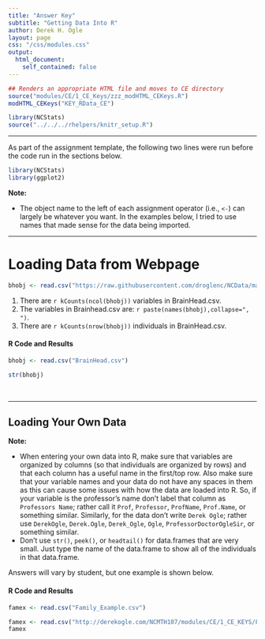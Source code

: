 ```yaml
---
title: "Answer Key"
subtitle: "Getting Data Into R"
author: Derek H. Ogle
layout: page
css: "/css/modules.css"
output:
  html_document:
    self_contained: false
---
```


```r
## Renders an appropriate HTML file and moves to CE directory
source("modules/CE/1_CE_Keys/zzz_modHTML_CEKeys.R")
modHTML_CEKeys("KEY_RData_CE")
```

```r
library(NCStats)
source("../../../rhelpers/knitr_setup.R")
```

----

As part of the assignment template, the following two lines were run before the code run in the sections below.
```r
library(NCStats)
library(ggplot2)
```

<div class="alert alert-warning">
<strong>Note:</strong> 
<ul>
<li>The object name to the left of each assignment operator (i.e., `<-`) can largely be whatever you want. In the examples below, I tried to use names that made sense for the data being imported.</li>
</ul>
</div>

----

# Loading Data from Webpage
```r
bhobj <- read.csv("https://raw.githubusercontent.com/droglenc/NCData/master/BrainHead.csv")
```

1. There are `r kCounts(ncol(bhobj))` variables in BrainHead.csv.
1. The variables in Brainhead.csv are: `r paste(names(bhobj),collapse=", ")`.
1. There are `r kCounts(nrow(bhobj))` individuals in BrainHead.csv.

#### R Code and Results
```r
bhobj <- read.csv("BrainHead.csv")
```
```r
str(bhobj)
```

<br>

----

## Loading Your Own Data

<div class="alert alert-warning">
<strong>Note:</strong> 
<ul>
<li>When entering your own data into R, make sure that variables are organized by columns (so that individuals are organized by rows) and that each column has a useful name in the first/top row. Also make sure that your variable names and your data do not have any spaces in them as this can cause some issues with how the data are loaded into R. So, if your variable is the professor's name don't label that column as `Professors Name`; rather call it `Prof`, `Professor`, `ProfName`, `Prof.Name`, or something similar. Similarly, for the data don't write `Derek Ogle`; rather use `DerekOgle`, `Derek.Ogle`, `Derek_Ogle`, `Ogle`, `ProfessorDoctorOgleSir`, or something similar.</li>
<li>Don't use `str()`, `peek()`, or `headtail()` for data.frames that are very small. Just type the name of the data.frame to show all of the individuals in that data.frame.</li>
</ul>
</div>

Answers will vary by student, but one example is shown below.

#### R Code and Results

```r
famex <- read.csv("Family_Example.csv")
```
```r
famex <- read.csv("http://derekogle.com/NCMTH107/modules/CE/1_CE_KEYS/Family_Example.csv")
famex
```

